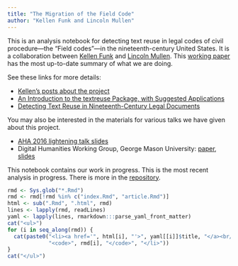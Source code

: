 ```yaml
---
title: "The Migration of the Field Code"
author: "Kellen Funk and Lincoln Mullen"
---
```


This is an analysis notebook for detecting text reuse in legal codes of civil procedure---the "Field codes"---in the nineteenth-century United States. It is a collaboration between [Kellen Funk](http://kellenfunk.org/) and [Lincoln Mullen](http://lincolnmullen.com). This [working paper](talks/dh-working-group/Funk-Mullen.Migration-Field-Code.working-paper.pdf) has the most up-to-date summary of what we are doing.

See these links for more details:

- [Kellen's posts about the project](http://kellenfunk.org/field-code/)
- [An Introduction to the textreuse Package, with Suggested Applications](http://lincolnmullen.com/blog/an-introduction-to-the-textreuse-package/)
- [Detecting Text Reuse in Nineteenth-Century Legal Documents](http://lincolnmullen.com/blog/detecting-text-reuse-in-legal-documents/)

You may also be interested in the materials for various talks we have given about this project.

- [AHA 2016 lightening talk slides](talks/aha2016/aha2016.html)
- Digital Humanities Working Group, George Mason University: [paper](talks/dh-working-group/Funk-Mullen.Migration-Field-Code.working-paper.pdf), [slides](talks/dh-working-group-slides/dh-working-group-slides.html)

This notebook contains our work in progress. This is the most recent analysis in progress. There is more in the [repository](https://github.com/lmullen/civil-procedure-codes).

```r
rmd <- Sys.glob("*.Rmd")
rmd <- rmd[!rmd %in% c("index.Rmd", "article.Rmd")]
html <- sub(".Rmd", ".html", rmd)
lines <- lapply(rmd, readLines)
yaml <- lapply(lines, rmarkdown:::parse_yaml_front_matter)
cat("<ul>")
for (i in seq_along(rmd)) {
  cat(paste0("<li><a href='", html[i], "'>", yaml[[i]]$title, "</a><br/>",
             "<code>", rmd[i], "</code>", "</li>"))
}
cat("</ul>")
```


